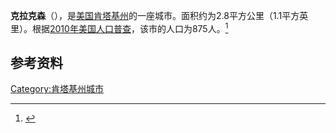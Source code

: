 {{Infobox City 
|chinese_name = 克拉克森
|official_name = Clarkson
|image_flag = 
|image_seal = 
|image_skyline = 
|image_map = KYMap-doton-Clarkson.PNG
|map_caption =
|subdivision_type = [[國家|國家]]
|subdivision_name = {{USA}}
|leader_title = 
|leader_name = 
|subdivision_type1 = [[美國行政區劃|州]]
|subdivision_name1 = [[肯塔基州|肯塔基州]]
|subdivision_type2 = [[肯塔基州行政区划|县]]
|subdivision_name2 = Grayson
|found_date = 
|area_total = 2.8
|area_land = 
|area_water = 
|population_as_of = 2010
|population_total = 875
|population_density = 
|timezone = 
|utc_offset = 
|timezone_DST = 
|utc_offset_DST = 
}}

'''克拉克森'''（{{lang-en|'''Clarkson'''}}），是[[美国|美国]][[肯塔基州|肯塔基州]]的一座城市。面积约为2.8平方公里（1.1平方英里）。根据[[2010年美国人口普查|2010年美国人口普查]]，该市的人口为875人。<ref name=census>{{cite web |url = http://www.census.gov/prod/www/abs/decennial/ |title = Census of Population and Housing |publisher = U.S. Census Bureau |accessdate = November 18, 2011 |archive-url = https://web.archive.org/web/20060208103743/http://www.census.gov/prod/www/abs/decennial/ |archive-date = 2006-02-08 |dead-url = yes }}</ref>

== 参考资料 ==
{{reflist}}

[[Category:肯塔基州城市|Category:肯塔基州城市]]


{{Kentucky-stub}}
